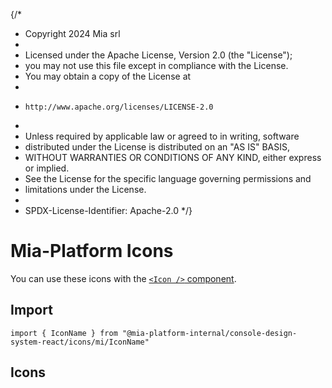 {/*
 * Copyright 2024 Mia srl
 *
 * Licensed under the Apache License, Version 2.0 (the "License");
 * you may not use this file except in compliance with the License.
 * You may obtain a copy of the License at
 *
 *     http://www.apache.org/licenses/LICENSE-2.0
 *
 * Unless required by applicable law or agreed to in writing, software
 * distributed under the License is distributed on an "AS IS" BASIS,
 * WITHOUT WARRANTIES OR CONDITIONS OF ANY KIND, either express or implied.
 * See the License for the specific language governing permissions and
 * limitations under the License.
 *
 * SPDX-License-Identifier: Apache-2.0
 */}



<Meta title="Icons/Mia-Platform" />

# Mia-Platform Icons

You can use these icons with the [`<Icon />` component](/docs/components-icon--docs).

## Import

```tsx
import { IconName } from "@mia-platform-internal/console-design-system-react/icons/mi/IconName"
```

## Icons

<IconGallery>
  <IconItem name="MiMiaPlatform">
    <MiaPlatform />
  </IconItem>
  <IconItem name="MiMiaPlatformColored">
    <MiaPlatformColored />
  </IconItem>
  <IconItem name="MiApplication">
    <Application />
  </IconItem>
  <IconItem name="MiMicroservice">
    <Microservice />
  </IconItem>
  <IconItem name="MiProxy">
    <Proxy />
  </IconItem>
  <IconItem name="MiSidecar">
    <Sidecar />
  </IconItem>
  <IconItem name="MiImport">
    <Import />
  </IconItem>
  <IconItem name="MiExport">
    <Export />
  </IconItem>
  <IconItem name="MiIIconFilled">
    <IIconFilled />
  </IconItem>
</IconGallery>
